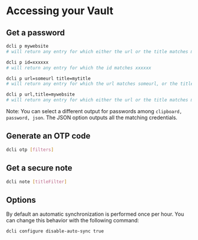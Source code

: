 # Accessing your Vault

## Get a password

```sh
dcli p mywebsite
# will return any entry for which either the url or the title matches mywebsite

dcli p id=xxxxxx
# will return any entry for which the id matches xxxxxx

dcli p url=someurl title=mytitle
# will return any entry for which the url matches someurl, or the title matches mytitle

dcli p url,title=mywebsite
# will return any entry for which either the url or the title matches mywebsite
```

Note: You can select a different output for passwords among `clipboard, password, json`. The JSON option outputs all the matching credentials.

## Generate an OTP code

```sh
dcli otp [filters]
```

## Get a secure note

```sh
dcli note [titleFilter]
```

## Options

By default an automatic synchronization is performed once per hour.
You can change this behavior with the following command:

```sh
dcli configure disable-auto-sync true
```
